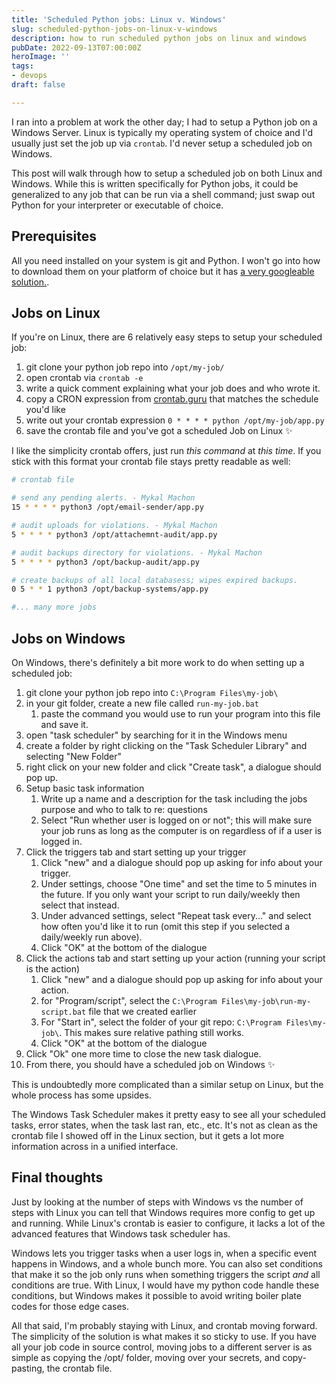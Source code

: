 ```yaml
---
title: 'Scheduled Python jobs: Linux v. Windows'
slug: scheduled-python-jobs-on-linux-v-windows
description: how to run scheduled python jobs on linux and windows
pubDate: 2022-09-13T07:00:00Z
heroImage: ''
tags:
- devops
draft: false

---
```

I ran into a problem at work the other day; I had to setup a Python job on a Windows Server. Linux is typically my operating system of choice and I'd usually just set the job up via `crontab`.  I'd never setup a scheduled job on Windows. 

This post will walk through how to setup a scheduled job on both Linux and Windows. While this is written specifically for Python jobs, it could be generalized to any job that can be run via a shell command; just swap out Python for your interpreter or executable of choice.

## Prerequisites

All you need installed on your system is git and Python. I won't go into how to download them on your platform of choice but it has [a very googleable solution.](https://letmegooglethat.com/?q=how+to+install+python+on+linux).

## Jobs on Linux

If you're on Linux, there are 6 relatively easy steps to setup your scheduled job:

1. git clone your python job repo into `/opt/my-job/`
2. open crontab via `crontab -e`
3. write a quick comment explaining what your job does and who wrote it.
4. copy a CRON expression from [crontab.guru](https://crontab.guru) that matches the schedule you'd like
5. write out your crontab expression `0 * * * * python /opt/my-job/app.py`
6. save the crontab file and you've got a scheduled Job on Linux ✨

I like the simplicity crontab offers, just run _this command_ at _this time_. If you stick with this format your crontab file stays pretty readable as well:

```bash
# crontab file

# send any pending alerts. - Mykal Machon
15 * * * * python3 /opt/email-sender/app.py

# audit uploads for violations. - Mykal Machon
5 * * * * python3 /opt/attachemnt-audit/app.py

# audit backups directory for violations. - Mykal Machon
5 * * * * python3 /opt/backup-audit/app.py

# create backups of all local databasess; wipes expired backups.
0 5 * * 1 python3 /opt/backup-systems/app.py

#... many more jobs
```

## Jobs on Windows

On Windows, there's definitely a bit more work to do when setting up a scheduled job:

 1. git clone your python job repo into `C:\Program Files\my-job\`
 2. in your git folder, create a new file called `run-my-job.bat`
    1. paste the command you would use to run your program into this file and save it.
 3. open "task scheduler" by searching for it in the Windows menu
 4. create a folder by right clicking on the "Task Scheduler Library" and selecting "New Folder"
 5. right click on your new folder and click "Create task", a dialogue should pop up.
 6. Setup basic task information
    1. Write up a name and a description for the task including the jobs purpose and who to talk to re: questions
    2. Select "Run whether user is logged on or not"; this will make sure your job runs as long as the computer is on regardless of if a user is logged in.
 7. Click the triggers tab and start setting up your trigger
    1. Click "new" and a dialogue should pop up asking for info about your trigger.
    2. Under settings, choose "One time" and set the time to 5 minutes in the future. If you only want your script to run daily/weekly then select that instead.
    3. Under advanced settings, select "Repeat task every..." and select how often you'd like it to run (omit this step if you selected a daily/weekly run above).
    4. Click "OK" at the bottom of the dialogue
 8. Click the actions tab and start setting up your action (running your script is the action)
    1. Click "new" and a dialogue should pop up asking for info about your action.
    2. for "Program/script", select the `C:\Program Files\my-job\run-my-script.bat` file that we created earlier
    3. For "Start in", select the folder of your git repo: `C:\Program Files\my-job\`. This makes sure relative pathing still works.
    4. Click "OK" at the bottom of the dialogue
 9. Click "Ok" one more time to close the new task dialogue.
10. From there, you should have a scheduled job on Windows ✨

This is undoubtedly more complicated than a similar setup on Linux, but the whole process has some upsides. 

The Windows Task Scheduler makes it pretty easy to see all your scheduled tasks, error states, when the task last ran, etc., etc. It's not as clean as the crontab file I showed off in the Linux section, but it gets a lot more information across in a unified interface.

## Final thoughts

Just by looking at the number of steps with Windows vs the number of steps with Linux you can tell that Windows requires more config to get up and running. While Linux's crontab is easier to configure, it lacks a lot of the advanced features that Windows task scheduler has.

Windows lets you trigger tasks when a user logs in, when a specific event happens in Windows, and a whole bunch more. You can also set conditions that make it so the job only runs when something triggers the script _and_ all conditions are true. With Linux, I would have my python code handle these conditions, but Windows makes it possible to avoid writing boiler plate codes for those edge cases.

All that said, I'm probably staying with Linux, and crontab moving forward. The simplicity of the solution is what makes it so sticky to use. If you have all your job code in source control, moving jobs to a different server is as simple as copying the /opt/ folder, moving over your secrets, and copy-pasting, the crontab file.